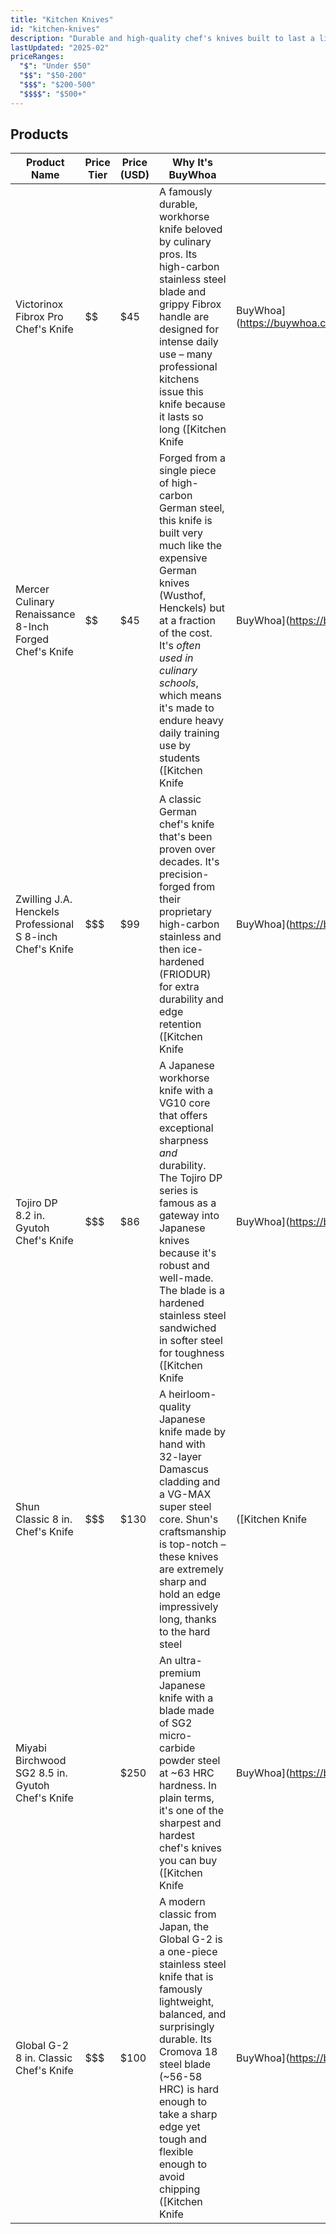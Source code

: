 ```yaml
---
title: "Kitchen Knives"
id: "kitchen-knives"
description: "Durable and high-quality chef's knives built to last a lifetime."
lastUpdated: "2025-02"
priceRanges:
  "$": "Under $50"
  "$$": "$50-200"
  "$$$": "$200-500"
  "$$$$": "$500+"
---
```


## Products

| Product Name | Price Tier | Price (USD) | Why It's BuyWhoa | Link to Buy |
|--------------|------------|-------------|------------------|-------------|
| Victorinox Fibrox Pro Chef's Knife | $$ | $45 | A famously durable, workhorse knife beloved by culinary pros. Its high-carbon stainless steel blade and grippy Fibrox handle are designed for intense daily use – many professional kitchens issue this knife because it lasts so long ([Kitchen Knife | BuyWhoa](https://buywhoa.com/categories/knives#:~:text=Durable%2C%20ergonomic%2C%20easy%20to%20sharpen%2C,often%20recommended%20for%20professional%20kitchens)). | [Amazon](https://www.amazon.com/dp/B000638D32/ref=nosim?tag=buywhoa-20) |
| Mercer Culinary Renaissance 8-Inch Forged Chef's Knife | $$ | $45 | Forged from a single piece of high-carbon German steel, this knife is built very much like the expensive German knives (Wusthof, Henckels) but at a fraction of the cost. It's *often used in culinary schools*, which means it's made to endure heavy daily training use by students ([Kitchen Knife | BuyWhoa](https://buywhoa.com/categories/knives#:~:text=)). | [Amazon](https://www.amazon.com/dp/B002R1CGV6/ref=nosim?tag=buywhoa-20) |
| Zwilling J.A. Henckels Professional S 8-inch Chef's Knife | $$$ | $99 | A classic German chef's knife that's been proven over decades. It's precision-forged from their proprietary high-carbon stainless and then ice-hardened (FRIODUR) for extra durability and edge retention ([Kitchen Knife | BuyWhoa](https://buywhoa.com/categories/knives#:~:text=)). | [Amazon](https://www.amazon.com/dp/B00004RFMT/ref=nosim?tag=buywhoa-20) |
| Tojiro DP 8.2 in. Gyutoh Chef's Knife | $$$ | $86 | A Japanese workhorse knife with a VG10 core that offers exceptional sharpness *and* durability. The Tojiro DP series is famous as a gateway into Japanese knives because it's robust and well-made. The blade is a hardened stainless steel sandwiched in softer steel for toughness ([Kitchen Knife | BuyWhoa](https://buywhoa.com/categories/knives#:~:text=)). | [Amazon](https://www.amazon.com/dp/B000UAPQEA/ref=nosim?tag=buywhoa-20) |
| Shun Classic 8 in. Chef's Knife | $$$ | $130 | A heirloom-quality Japanese knife made by hand with 32-layer Damascus cladding and a VG-MAX super steel core. Shun's craftsmanship is top-notch – these knives are extremely sharp and hold an edge impressively long, thanks to the hard steel | ([Kitchen Knife | BuyWhoa](https://buywhoa.com/categories/knives#:~:text=)). | [Amazon](https://amzn.to/3CXOYrE) |
| Miyabi Birchwood SG2 8.5 in. Gyutoh Chef's Knife | $$$$ | $250 | An ultra-premium Japanese knife with a blade made of SG2 micro-carbide powder steel at ~63 HRC hardness. In plain terms, it's one of the sharpest and hardest chef's knives you can buy ([Kitchen Knife | BuyWhoa](https://buywhoa.com/categories/knives#:~:text=)). | [Amazon](https://amzn.to/4k14HXE) |
| Global G-2 8 in. Classic Chef's Knife | $$$ | $100 | A modern classic from Japan, the Global G-2 is a one-piece stainless steel knife that is famously lightweight, balanced, and surprisingly durable. Its Cromova 18 steel blade (~56-58 HRC) is hard enough to take a sharp edge yet tough and flexible enough to avoid chipping ([Kitchen Knife | BuyWhoa](https://buywhoa.com/categories/knives#:~:text=Global%20G,Chef%27s%20Knife)). | [Amazon](https://www.amazon.com/dp/B00005OL44/ref=nosim?tag=buywhoa-20) |
